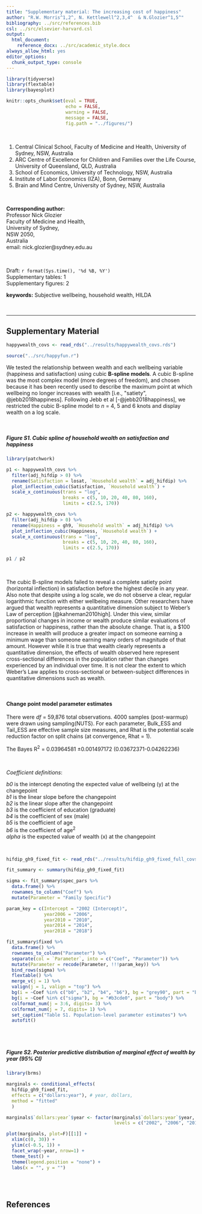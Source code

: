 ```yaml
---
title: "Supplementary material: The increasing cost of happiness"
author: "R.W. Morris^1,2^, N. Kettlewell^2,3,4^  & N.Glozier^1,5^"
bibliography: ../src/references.bib
csl: ../src/elsevier-harvard.csl
output:  
  html_document:
    reference_docx: ../src/academic_style.docx
always_allow_html: yes
editor_options: 
  chunk_output_type: console
---
```


```r
library(tidyverse)
library(flextable)
library(bayesplot)

knitr::opts_chunk$set(eval = TRUE,
                      echo = FALSE,
                      warning = FALSE,
                      message = FALSE,
                      fig.path = "../figures/")
```
\  
\  

1. Central Clinical School, Faculty of Medicine and Health, University of Sydney, NSW, Australia
2. ARC Centre of Excellence for Children and Families over the Life Course, University of Queensland, QLD, Australia
3. School of Economics, University of Technology, NSW, Australia
4. Institute of Labor Economics (IZA), Bonn, Germany
5. Brain and Mind Centre, University of Sydney, NSW, Australia 

\  

**Corresponding author:**  
Professor Nick Glozier  
Faculty of Medicine and Health,   
University of Sydney,  
NSW 2050,  
Australia  
email: nick.glozier@sydney.edu.au  

\  

Draft: `r format(Sys.time(), '%d %B, %Y')`  
Supplementary tables:      1  
Supplementary figures:     2  
  
**keywords:** Subjective wellbeing, household wealth, HILDA  

\  

***


## Supplementary Material

```r
happywealth_covs <- read_rds("../results/happywealth_covs.rds")
```

```r
source("../src/happyfun.r")
```

We tested the relationship between wealth and each wellbeing variable (happiness and satisfaction) using cubic **B-spline models**. A cubic B-spline was the most complex model (more degrees of freedom), and chosen because it has been recently used to describe the maximum point at which wellbeing no longer increases with wealth [i.e., "satiety", @jebb2018happiness]. Following Jebb et al [-@jebb2018happiness], we restricted the cubic B-spline model to *n* = 4, 5 and 6 knots and display wealth on a log scale.  

<br>


##### Figure S1. Cubic spline of household wealth on satisfaction and happiness
```r
library(patchwork)

p1 <- happywealth_covs %>%
  filter(adj_hifdip > 0) %>%
  rename(Satisfaction = losat, `Household wealth` = adj_hifdip) %>% 
  plot_inflection_cubic(Satisfaction, `Household wealth`) +
  scale_x_continuous(trans = "log", 
                     breaks = c(5, 10, 20, 40, 80, 160),
                     limits = c(2.5, 170))

p2 <- happywealth_covs %>%
  filter(adj_hifdip > 0) %>%
  rename(Happiness = gh9, `Household wealth` = adj_hifdip) %>% 
  plot_inflection_cubic(Happiness, `Household wealth`) +
  scale_x_continuous(trans = "log", 
                     breaks = c(5, 10, 20, 40, 80, 160),
                     limits = c(2.5, 170))
```
```r
p1 / p2
```

<br>

The cubic B-spline models failed to reveal a complete satiety point (horizontal inflection) in satisfaction before the highest decile in any year. Also note that despite using a log scale, we do not observe a clear, regular logarithmic function with either wellbeing measure. Other researchers have argued that wealth represents a quantitative dimension subject to Weber's Law of perception [@kahneman2010high]. Under this view, similar proportional changes in income or wealth produce similar evaluations of satisfaction or happiness, rather than the absolute change. That is, a \$100 increase in wealth will produce a greater impact on someone earning a minimum wage than someone earning many orders of magnitude of that amount. However while it is true that wealth clearly represents a quantitative dimension, the effects of wealth observed here represent cross-sectional differences in the population rather than changes experienced by an individual over time. It is not clear the extent to which Weber's Law applies to cross-sectional or between-subject differences in quantitative dimensions such as wealth.     

<br>

#### Change point model parameter estimates  

There were _df_ = 59,876 total observations. 4000 samples (post-warmup) were drawn using sampling(NUTS). For each parameter, Bulk_ESS and Tail_ESS are effective sample size measures, and Rhat is the potential scale reduction factor on split chains (at convergence, Rhat = 1).  

The Bayes R^2^ = 0.03964581 ±0.001497172 (0.03672371-0.04262236)  

<br>

_Coefficient definitions_:  

_b0_ is the intercept denoting the expected value of wellbeing (y) at the changepoint  
_b1_ is the linear slope before the changepoint  
_b2_ is the linear slope after the changepoint  
_b3_ is the coefficient of education (graduate)  
_b4_ is the coefficient of sex (male)  
_b5_ is the coefficient of age  
_b6_ is the coefficient of age^2^  
_alpha_ is the expected value of wealth (x) at the changepoint  

<br>

```r
hifdip_gh9_fixed_fit <- read_rds("../results/hifdip_gh9_fixed_full_covs.RDS")

fit_summary <- summary(hifdip_gh9_fixed_fit)

sigma <- fit_summary$spec_pars %>% 
  data.frame() %>%
  rownames_to_column("Coef") %>%
  mutate(Parameter = "Family Specific")

param_key = c(Intercept = "2002 (Intercept)",
              year2006 = "2006",
              year2010 = "2010",
              year2014 = "2014",
              year2018 = "2018")

fit_summary$fixed %>%
  data.frame() %>%
  rownames_to_column("Parameter") %>%
  separate(col = `Parameter`, into = c("Coef", "Parameter")) %>%
  mutate(Parameter = recode(Parameter, !!!param_key)) %>%
  bind_rows(sigma) %>%
  flextable() %>%
  merge_v(j = 1) %>%
  valign(j = 1, valign = "top") %>%
  bg(i = ~Coef %in% c("b0", "b2", "b4", "b6"), bg = "grey90", part = "body") %>%
  bg(i = ~Coef %in% c("sigma"), bg = "#b3cde0", part = "body") %>%
  colformat_num(j = 3:6, digits= 3) %>%
  colformat_num(j = 7, digits= 1) %>%
  set_caption("Table S1. Population-level parameter estimates") %>%
  autofit()
```


<br><br>

##### Figure S2. Posterior predictive distribution of marginal effect of wealth by year (95% CI)  

```r
library(brms)

marginals <- conditional_effects(
  hifdip_gh9_fixed_fit,
  effects = c("dollars:year"), # year, dollars, 
  method = "fitted"
  ) 

marginals$`dollars:year`$year <- factor(marginals$`dollars:year`$year, 
                                        levels = c("2002", "2006", "2010", "2014", "2018"))

plot(marginals, plot=F)[[1]] +
  xlim(c(0, 30)) +
  ylim(c(-0.5, 1)) +
  facet_wrap(~year, nrow=1) +
  theme_test() +
  theme(legend.position = "none") +
  labs(x = "", y = "")
```

<br><br>

## References

